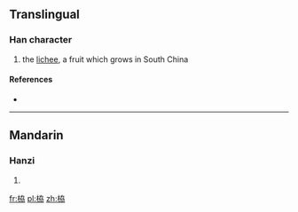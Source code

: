 ==Translingual==

===Han character===
{{Han char|rn=75|rad=木|as=06|sn=10|four=|canj=木大尸尸 (DKSS)}}

# the [[lichee]], a fruit which grows in South China

====References====
* {{Han ref|kx=0522.150|dkj=14702|hdz=21208.070|uh=681B|ud=26651}}

----

==Mandarin==

===Hanzi===
{{cmn-hanzi|pin=[[lì]] ([[li4]])|wg=li<sup>4</sup>}}

# {{defn|lang=cmn|sort=木06}}

[[fr:栛]]
[[pl:栛]]
[[zh:栛]]